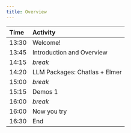 ```yaml
---
title: Overview
---
```


| Time  | Activity                      |
| :---- | :---------------------------- |
| 13:30 | Welcome!                      |
| 13:45 | Introduction and Overview     |
| 14:15 | *break*                       |
| 14:20 | LLM Packages: Chatlas + Elmer |
| 15:00 | *break*                       |
| 15:15 | Demos 1                       |
| 16:00 | *break*                       |
| 16:00 | Now you try                   |
| 16:30 | End                           |
